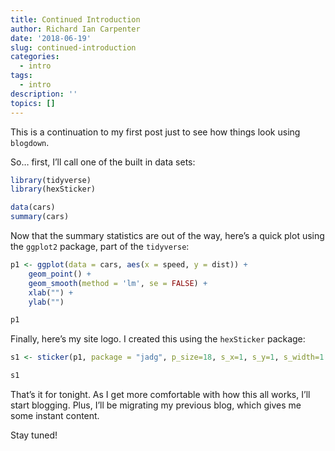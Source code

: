 ```yaml
---
title: Continued Introduction
author: Richard Ian Carpenter
date: '2018-06-19'
slug: continued-introduction
categories:
  - intro
tags:
  - intro
description: ''
topics: []
---
```


This is a continuation to my first post just to see how things look using `blogdown`.

So... first, I'll call one of the built in data sets:

```r
library(tidyverse)
library(hexSticker)

data(cars)
summary(cars)
```

Now that the summary statistics are out of the way, here's a quick plot using the `ggplot2` package, part of the `tidyverse`:

```r
p1 <- ggplot(data = cars, aes(x = speed, y = dist)) +
    geom_point() +
    geom_smooth(method = 'lm', se = FALSE) + 
    xlab("") +
    ylab("")

p1
```

Finally, here's my site logo.  I created this using the `hexSticker` package:

```r
s1 <- sticker(p1, package = "jadg", p_size=18, s_x=1, s_y=1, s_width=1.2, s_height=1, p_x = 1, p_y = 1.7, h_color = "white", h_fill = "black", url = "www.justadatageek.com", u_size = 4.5, u_color = "white")

s1
```

That's it for tonight.  As I get more comfortable with how this all works, I'll start blogging.  Plus, I'll be migrating my previous blog, which gives me some instant content.

Stay tuned!
